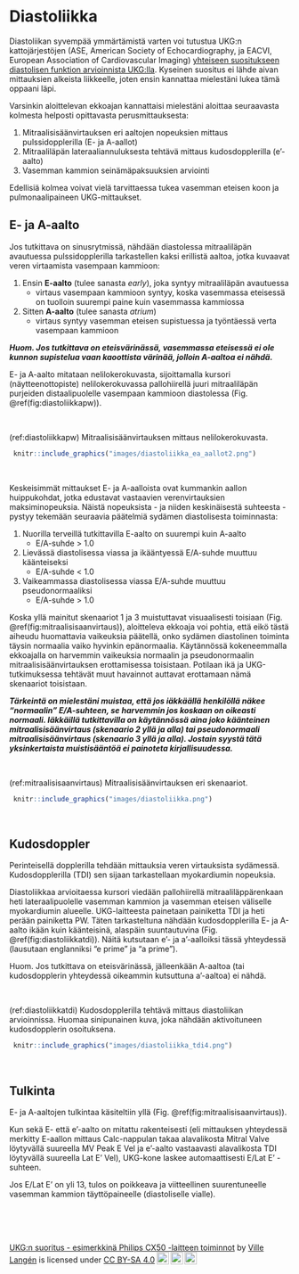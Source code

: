 # Diastoliikka

Diastoliikan syvempää ymmärtämistä varten voi tutustua UKG:n kattojärjestöjen (ASE, American Society of Echocardiography, ja EACVI, European Association of Cardiovascular Imaging) [yhteiseen suositukseen diastolisen funktion arvioinnista UKG:lla](https://www.asecho.org/guideline/recommendations-for-the-evaluation-of-left-ventricular-diastolic-function-by-echocardiography-an-update-from-the-american-society-of-echocardiography-and-the-european-association-of-cardiovascular-im/). Kyseinen suositus ei lähde aivan mittauksien alkeista liikkeelle, joten ensin kannattaa mielestäni lukea tämä oppaani läpi.

Varsinkin aloittelevan ekkoajan kannattaisi mielestäni aloittaa seuraavasta kolmesta helposti opittavasta perusmittauksesta:

1. Mitraalisisäänvirtauksen eri aaltojen nopeuksien mittaus pulssidopplerilla (E- ja A-aallot)
2. Mitraaliläpän lateraaliannuluksesta tehtävä mittaus kudosdopplerilla (e'-aalto)
3. Vasemman kammion seinämäpaksuuksien arviointi

Edellisiä kolmea voivat vielä tarvittaessa tukea vasemman eteisen koon ja pulmonaalipaineen UKG-mittaukset.

## E- ja A-aalto

Jos tutkittava on sinusrytmissä, nähdään diastolessa mitraaliläpän avautuessa pulssidopplerilla tarkastellen kaksi erillistä aaltoa, jotka kuvaavat veren virtaamista vasempaan kammioon:

1) Ensin **E-aalto** (tulee sanasta *early*), joka syntyy mitraaliläpän avautuessa
   - virtaus vasempaan kammioon syntyy, koska vasemmassa eteisessä on tuolloin suurempi paine kuin vasemmassa kammiossa

2) Sitten **A-aalto** (tulee sanasta *atrium*)
   - virtaus syntyy vasemman eteisen supistuessa ja työntäessä verta vasempaan kammioon

***Huom. Jos tutkittava on eteisvärinässä, vasemmassa eteisessä ei ole kunnon supistelua vaan kaoottista värinää, jolloin A-aaltoa ei nähdä.***

E- ja A-aalto mitataan nelilokerokuvasta, sijoittamalla kursori (näytteenottopiste) nelilokerokuvassa pallohiirellä juuri mitraaliläpän purjeiden distaalipuolelle vasempaan kammioon diastolessa (Fig. \@ref(fig:diastoliikkapw)).




<br />


(ref:diastoliikkapw) Mitraalisisäänvirtauksen mittaus nelilokerokuvasta.

```r
 knitr::include_graphics("images/diastoliikka_ea_aallot2.png")
```


<br />



Keskeisimmät mittaukset E- ja A-aalloista ovat kummankin aallon huippukohdat, jotka edustavat vastaavien verenvirtauksien maksiminopeuksia. Näistä nopeuksista - ja niiden keskinäisestä suhteesta - pystyy tekemään seuraavia päätelmiä sydämen diastolisesta toiminnasta:

1. Nuorilla terveillä tutkittavilla E-aalto on suurempi kuin A-aalto
   - E/A-suhde > 1.0
2. Lievässä diastolisessa viassa ja ikääntyessä E/A-suhde muuttuu käänteiseksi
   - E/A-suhde < 1.0
3. Vaikeammassa diastolisessa viassa E/A-suhde muuttuu pseudonormaaliksi
   - E/A-suhde > 1.0
   
Koska yllä mainitut skenaariot 1 ja 3 muistuttavat visuaalisesti toisiaan  (Fig. \@ref(fig:mitraalisisaanvirtaus)), aloitteleva ekkoaja voi pohtia, että eikö tästä aiheudu huomattavia vaikeuksia päätellä, onko sydämen diastolinen toiminta täysin normaalia vaiko hyvinkin epänormaalia. Käytännössä kokeneemmalla ekkoajalla on harvemmin vaikeuksia normaalin ja pseudonormaalin mitraalisisäänvirtauksen erottamisessa toisistaan. Potilaan ikä ja UKG-tutkimuksessa tehtävät muut havainnot auttavat erottamaan nämä skenaariot toisistaan.

***Tärkeintä on mielestäni muistaa, että jos iäkkäällä henkilöllä näkee "normaalin" E/A-suhteen, se harvemmin jos koskaan on oikeasti normaali. Iäkkäillä tutkittavilla on käytännössä aina joko käänteinen mitraalisisäänvirtaus (skenaario 2 yllä ja alla) tai pseudonormaali mitraalisisäänvirtaus (skenaario 3 yllä ja alla). Jostain syystä tätä yksinkertaista muistisääntöä ei painoteta kirjallisuudessa.***



<br />


(ref:mitraalisisaanvirtaus) Mitraalisisäänvirtauksen eri skenaariot.

```r
 knitr::include_graphics("images/diastoliikka.png")
```


<br />




## Kudosdoppler

Perinteisellä dopplerilla tehdään mittauksia veren virtauksista sydämessä. Kudosdopplerilla (TDI) sen sijaan tarkastellaan myokardiumin nopeuksia.

Diastoliikkaa arvioitaessa kursori viedään pallohiirellä mitraaliläppärenkaan heti lateraalipuolelle vasemman kammion ja vasemman eteisen väliselle myokardiumin alueelle. UKG-laitteesta painetaan painiketta TDI ja heti perään painiketta PW. Täten tarkasteltuna nähdään kudosdopplerilla E- ja A-aalto ikään kuin käänteisinä, alaspäin suuntautuvina (Fig. \@ref(fig:diastoliikkatdi)). Näitä kutsutaan e'- ja a'-aalloiksi tässä yhteydessä (lausutaan englanniksi "e prime" ja "a prime").

Huom. Jos tutkittava on eteisvärinässä, jälleenkään A-aaltoa (tai kudosdopplerin yhteydessä oikeammin kutsuttuna a'-aaltoa) ei nähdä.




<br />


(ref:diastoliikkatdi) Kudosdopplerilla tehtävä mittaus diastoliikan arvioinnissa. Huomaa sinipunainen kuva, joka nähdään aktivoituneen kudosdopplerin osoituksena.

```r
 knitr::include_graphics("images/diastoliikka_tdi4.png")
```

 


<br />

## Tulkinta

E- ja A-aaltojen tulkintaa käsiteltiin yllä (Fig. \@ref(fig:mitraalisisaanvirtaus)). 

Kun sekä E- että e'-aalto on mitattu rakenteisesti (eli mittauksen yhteydessä merkitty E-aallon mittaus Calc-nappulan takaa alavalikosta Mitral Valve löytyvällä suureella MV Peak E Vel ja e'-aalto vastaavasti alavalikosta TDI löytyvällä suureella Lat E' Vel), UKG-kone laskee automaattisesti E/Lat E' -suhteen.

Jos E/Lat E' on yli 13, tulos on poikkeava ja viitteellinen suurentuneelle vasemman kammion täyttöpaineelle (diastoliselle vialle).


<br/>
<br/>
<br/>
<p xmlns:cc="http://creativecommons.org/ns#" xmlns:dct="http://purl.org/dc/terms/"><a property="dct:title" rel="cc:attributionURL" href="https://vldesign.kapsi.fi/echo/">UKG:n suoritus - esimerkkinä Philips CX50 -laitteen toiminnot</a> by <a rel="cc:attributionURL dct:creator" property="cc:attributionName" href="http://www.linkedin.com/in/ville-langen">Ville Langén</a> is licensed under <a href="http://creativecommons.org/licenses/by-sa/4.0/?ref=chooser-v1" target="_blank" rel="license noopener noreferrer" style="display:inline-block;">CC BY-SA 4.0<img style="height:22px!important;margin-left:3px;vertical-align:text-bottom;" src="https://mirrors.creativecommons.org/presskit/icons/cc.svg?ref=chooser-v1"><img style="height:22px!important;margin-left:3px;vertical-align:text-bottom;" src="https://mirrors.creativecommons.org/presskit/icons/by.svg?ref=chooser-v1"><img style="height:22px!important;margin-left:3px;vertical-align:text-bottom;" src="https://mirrors.creativecommons.org/presskit/icons/sa.svg?ref=chooser-v1"></a></p>
